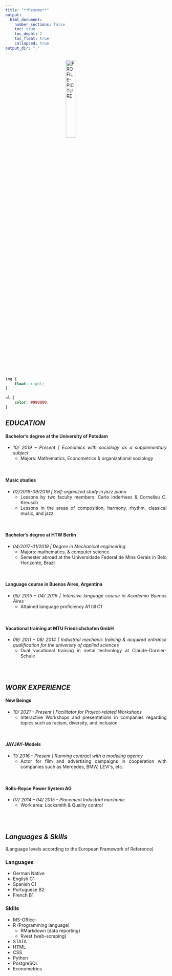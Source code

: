 ```yaml
---
title: "**Resume**" 
output:
  html_document: 
    number_sections: false
    toc: true
    toc_depht: 2
    toc_float: true
    collapsed: true
output_dir: "."
---
```


<style>
body {
text-align: justify}

.list-group-item.active, .list-group-item.active:focus, .list-group-item.active:hover {
    z-index: 2;
    color: #fff;
    background-color: #990000;
    border-color: transparent;
}

.nav>li>a {
    position: relative;
    display: block;
    padding: 10px 15px;
    color: #990000;
}
.nav-pills>li.active>a, .nav-pills>li.active>a:hover, .nav-pills>li.active>a:focus {
    color: #ffffff;
    background-color: #990000;
}
</style>

<img src="/Users/Fabio/Desktop/GitHub/Fabio-Auerswald.github.io/Auerswald.JPG" style="display: block; margin: 0 auto;" alt="PROFILE-PICTURE"
	title="" width="25%" />
	
```css
img {
    float: right;
}
```


```css
ul {
    color: #990000;
}
```

## *EDUCATION*

#### **Bachelor’s degree at the University of Potsdam**

  * *10/ 2019 – Present | Economics with sociology as a supplementary subject* 
      + Majors: Mathematics, Econometrics & organizational sociology
      
<br/>


#### **Music studies**
  - *02/2019-09/2019 | Self-organized study in jazz piano*
    + Lessons by two faculty members: Carlo Inderhees & Cornelisu C. Kreusch 
    + Lessons in the areas of composition, harmony, rhythm, classical music, and jazz
    
<br/>


#### **Bachelor’s degree at HTW Berlin**
 - *04/2017-01/2019 | Degree in Mechanical engineering*
    + Majors: mathematics, & computer science
    + Semester abroad at the Universidade Federal de Mina Gerais in Belo Horizonte, Brazil
    
<br/>


#### **Language course in Buenos Aires, Argentina**
  - *05/ 2015 – 04/ 2016 | Intensive language course in Academia Buenos Aires*
    + Attained language proficiency A1 till C1
    
<br/>
    
    
#### **Vocational training at MTU Friedrichshafen GmbH**
  - *09/ 2011 – 08/ 2014 | Industrial mechanic training & acquired entrance qualification for the university of applied sciences*
    + Dual vocational training in metal technology at Claude-Dornier-Schule 
    
<br/><br/>


## *WORK EXPERIENCE*

#### **New Beings**
  - *10/ 2021 – Present | Facilitator for Project-related Workshops*
    + Interactive Workshops and presentations in companies regarding topics such as racism, diversity, and            inclusion
      
<br/>

#### **JAYJAY-Models**
  - *11/ 2016 – Present | Running contract with a modeling agency*
    + Actor for film and advertising campaigns in cooperation with companies such as Mercedes, BMW, LEVI‘s,         etc.

<br/>

#### **Rolls-Royce Power System AG**
  - *07/ 2014 – 04/ 2015 - Placement Industrial mechanic*
    + Work area: Locksmith & Quality control


<br/><br/>



## *Languages & Skills* {.tabset .tabset-fade .tabset-pills}
(Language levels according to the European Framework of Reference)

### Languages {.tabset}

* German        Native
* English		    C1
* Spanish 	    C1
* Portuguese    B2
* French        B1


### Skills

* MS-Office-
* R (Programming language)
  + RMarkdown (data reporting)
  + Rvest (web-scraping)
* STATA	
* HTML		
* CSS
* Python		
* PostgreSQL
* Econometrics

